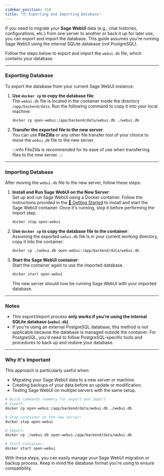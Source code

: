 ```yaml
---
sidebar_position: 310 
title: "📦 Exporting and Importing Database"
---
```



If you need to migrate your **Sage WebUI** data (e.g., chat histories, configurations, etc.) from one server to another or back it up for later use, you can export and import the database. This guide assumes you're running Sage WebUI using the internal SQLite database (not PostgreSQL).

Follow the steps below to export and import the `webui.db` file, which contains your database.

---

### Exporting Database

To export the database from your current Sage WebUI instance:

1. **Use `docker cp` to copy the database file**:  
   The `webui.db` file is located in the container inside the directory `/app/backend/data`. Run the following command to copy it into your local machine:  
   ```bash
   docker cp open-webui:/app/backend/data/webui.db ./webui.db
   ```

2. **Transfer the exported file to the new server**:  
   You can use **FileZilla** or any other file transfer tool of your choice to move the `webui.db` file to the new server.

   :::info
   FileZilla is recommended for its ease of use when transferring files to the new server.
   :::

---

### Importing Database

After moving the `webui.db` file to the new server, follow these steps:

1. **Install and Run Sage WebUI on the New Server**:  
   Set up and run Sage WebUI using a Docker container. Follow the instructions provided in the [🚀 Getting Started](/getting-started) to install and start the Sage WebUI container. Once it's running, stop it before performing the import step.
   ```bash
   docker stop open-webui
   ```

2. **Use `docker cp` to copy the database file to the container**:  
   Assuming the exported `webui.db` file is in your current working directory, copy it into the container:
   ```bash
   docker cp ./webui.db open-webui:/app/backend/data/webui.db
   ```

3. **Start the Sage WebUI container**:  
   Start the container again to use the imported database.
   ```bash
   docker start open-webui
   ```

   The new server should now be running Sage WebUI with your imported database.

---

### Notes

- This export/import process **only works if you're using the internal SQLite database (`webui.db`)**.
- If you're using an external PostgreSQL database, this method is not applicable because the database is managed outside the container. For PostgreSQL, you'd need to follow PostgreSQL-specific tools and procedures to back up and restore your database.

---

### Why It's Important

This approach is particularly useful when:

- Migrating your Sage WebUI data to a new server or machine.
- Creating backups of your data before an update or modification.
- Testing Sage WebUI on multiple servers with the same setup.

```bash
# Quick commands summary for export and import
# Export:
docker cp open-webui:/app/backend/data/webui.db ./webui.db

# Stop container on the new server:
docker stop open-webui

# Import:
docker cp ./webui.db open-webui:/app/backend/data/webui.db

# Start container:
docker start open-webui
```

With these steps, you can easily manage your Sage WebUI migration or backup process. Keep in mind the database format you're using to ensure compatibility.